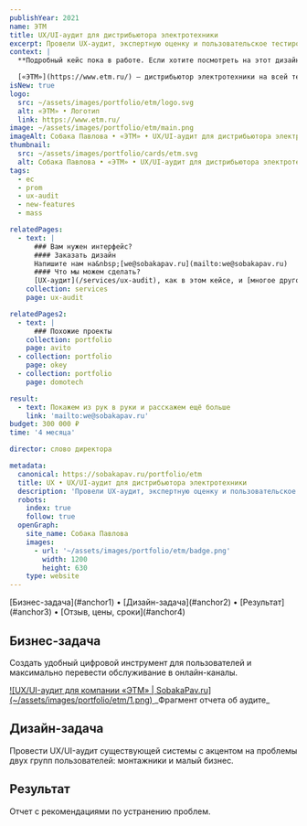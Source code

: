 ```yaml
---
publishYear: 2021
name: ЭТМ
title: UX/UI-аудит для дистрибьютора электротехники
excerpt: Провели UX-аудит, экспертную оценку и пользовательское тестирование
context: |
  **Подробный кейс пока в работе. Если хотите посмотреть на этот дизайн в деталях, пишите нам на [we@sobakapav.ru](mailto:we@sobakapav.ru)**

  [«ЭТМ»](https://www.etm.ru/) — дистрибьютор электротехники на всей территории России для широкого круга клиентов: промышленных предприятий, производителей электрощитового оборудования, предприятий инфраструктуры, электромонтажных и строительных компаний, частных монтажников, розничных магазинов и др.
isNew: true
logo:
  src: ~/assets/images/portfolio/etm/logo.svg
  alt: «ЭТМ» • Логотип
  link: https://www.etm.ru/
image: ~/assets/images/portfolio/etm/main.png
imageAlt: Собака Павлова • «ЭТМ» • UX/UI-аудит для дистрибьютора электротехники
thumbnail:
  src: ~/assets/images/portfolio/cards/etm.svg
  alt: Собака Павлова • «ЭТМ» • UX/UI-аудит для дистрибьютора электротехники
tags:
  - ec
  - prom
  - ux-audit
  - new-features
  - mass

relatedPages:
  - text: |
      ### Вам нужен интерфейс?
      #### Заказать дизайн
      Напишите нам на&nbsp;[we@sobakapav.ru](mailto:we@sobakapav.ru) 
      #### Что мы можем сделать?
      [UX-аудит](/services/ux-audit), как в этом кейсе, и [многое другое](/services).
    collection: services
    page: ux-audit

relatedPages2:
  - text: |
      ### Похожие проекты
    collection: portfolio
    page: avito
  - collection: portfolio
    page: okey
  - collection: portfolio
    page: domotech

result:
  - text: Покажем из рук в руки и расскажем ещё больше
    link: 'mailto:we@sobakapav.ru'
budget: 300 000 ₽
time: '4 месяца'

director: слово директора

metadata:
  canonical: https://sobakapav.ru/portfolio/etm
  title: UX • UX/UI-аудит для дистрибьютора электротехники
  description: 'Провели UX-аудит, экспертную оценку и пользовательское тестирование'
  robots:
    index: true
    follow: true
  openGraph:
    site_name: Собака Павлова
    images:
      - url: '~/assets/images/portfolio/etm/badge.png'
        width: 1200
        height: 630
    type: website
---
```



<TOC>
  [Бизнес-задача](#anchor1) • [Дизайн-задача](#anchor2) • [Результат](#anchor3) • [Отзыв, цены, сроки](#anchor4)
</TOC>

## <a name="anchor1" />Бизнес-задача

Создать удобный цифровой инструмент для пользователей и максимально перевести обслуживание в онлайн-каналы.

<a href="/images/portfolio/etm/1.png" alt="UX/UI-аудит для компании «ЭТМ»" target="_blank">
  ![UX/UI-аудит для компании «ЭТМ» | SobakaPav.ru](~/assets/images/portfolio/etm/1.png)
</a>
_Фрагмент отчета об аудите_

## <a name="anchor2" />Дизайн-задача

Провести UX/UI-аудит существующей системы с акцентом на проблемы двух групп пользователей: монтажники и малый бизнес.

## <a name="anchor3" />Результат

Отчет с рекомендациями по устранению проблем.

## <a name="anchor4" />
